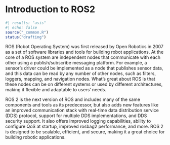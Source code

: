 # Introduction to ROS2

```r
#| results: "asis"
#| echo: false
source("_common.R")
status("drafting")
```


ROS (Robot Operating System) was first released by Open Robotics in 2007 as a set of software libraries and tools for building robot applications. At the core of a ROS system are independent nodes that communicate with each other using a publish/subscribe messaging platform. For example, a sensor's driver could be implemented as a node that publishes sensor data, and this data can be read by any number of other nodes, such as filters, loggers, mapping, and navigation nodes. What's great about ROS is that these nodes can be on different systems or used by different architectures, making it flexible and adaptable to users' needs.

ROS 2 is the next version of ROS and includes many of the same components and tools as its predecessor, but also adds new features like an improved communication stack with real-time data distribution service (DDS) protocol, support for multiple DDS implementations, and DDS security support. It also offers improved logging capabilities, ability to configure QoS at startup, improved rosbag2 performance, and more. ROS 2 is designed to be scalable, efficient, and secure, making it a great choice for building robotic applications.